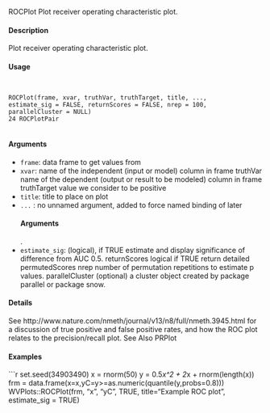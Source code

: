 
ROCPlot Plot receiver operating characteristic plot.

#### Description

Plot receiver operating characteristic plot.
 
#### Usage
<pre><code>

ROCPlot(frame, xvar, truthVar, truthTarget, title, ...,
estimate_sig = FALSE, returnScores = FALSE, nrep = 100,
parallelCluster = NULL)
24 ROCPlotPair

</code></pre> 
#### Arguments

* ``frame``: data frame to get values from
* ``xvar ``:  name of the independent (input or model) column in frame
truthVar name of the dependent (output or result to be modeled) column in frame
truthTarget value we consider to be positive
* ``title ``:    title to place on plot
* ``... `` : no unnamed argument, added to force named binding of later 
</code></pre> 
#### Arguments
.
* ``estimate_sig``: (logical), if TRUE estimate and display significance of difference from AUC 0.5.
returnScores logical if TRUE return detailed permutedScores
nrep number of permutation repetitions to estimate p values.
parallelCluster
(optional) a cluster object created by package parallel or package snow.

#### Details

See http://www.nature.com/nmeth/journal/v13/n8/full/nmeth.3945.html for a discussion of true positive
and false positive rates, and how the ROC plot relates to the precision/recall plot.
See Also
PRPlot
 
#### Examples
```r

set.seed(34903490)
x = rnorm(50)
y = 0.5*x^2 + 2*x + rnorm(length(x))
frm = data.frame(x=x,yC=y>=as.numeric(quantile(y,probs=0.8)))
WVPlots::ROCPlot(frm, "x", "yC", TRUE, title="Example ROC plot", estimate_sig = TRUE)
